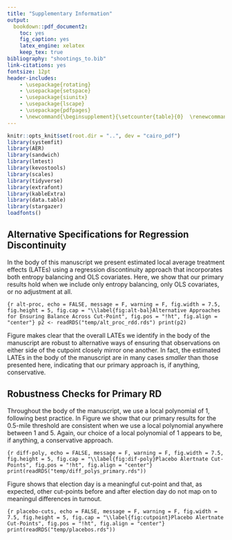 ```yaml
---
title: "Supplementary Information"
output:
  bookdown::pdf_document2:
    toc: yes
    fig_caption: yes
    latex_engine: xelatex
    keep_tex: true
bibliography: "shootings_to.bib"
link-citations: yes
fontsize: 12pt
header-includes:
    - \usepackage{rotating}
    - \usepackage{setspace}
    - \usepackage{siunitx}
    - \usepackage{lscape}
    - \usepackage{pdfpages}
    - \newcommand{\beginsupplement}{\setcounter{table}{0}  \renewcommand{\thetable}{A\arabic{table}} \setcounter{figure}{0} \renewcommand{\thefigure}{A\arabic{figure}}}
---
```

```r
knitr::opts_knit$set(root.dir = "..", dev = "cairo_pdf")
library(systemfit)
library(AER)
library(sandwich)
library(lmtest)
library(kevostools)
library(scales)
library(tidyverse)
library(extrafont)
library(kableExtra)
library(data.table)
library(stargazer)
loadfonts()
```
\pagenumbering{arabic}
\newpage
\doublespacing
\beginsupplement
\newpage
## Alternative Specifications for Regression Discontinuity {-}

In the body of this manuscript we present estimated local average treatment effects (LATEs) using a regression discontinuity approach that incorporates both entropy balancing and OLS covariates. Here, we show that our primary results hold when we include only entropy balancing, only OLS covariates, or no adjustment at all.

```{r alt-proc, echo = FALSE, message = F, warning = F, fig.width = 7.5, fig.height = 5, fig.cap = "\\label{fig:alt-bal}Alternative Approaches for Ensuring Balance Across Cut-Point", fig.pos = "!ht", fig.align = "center"}
p2 <- readRDS("temp/alt_proc_rdd.rds")
print(p2)
```

Figure \ref{fig:alt-bal} makes clear that the overall LATEs we identify in the body of the manuscript are robust to alternative ways of ensuring that observations on either side of the cutpoint closely mirror one another. In fact, the estimated LATEs in the body of the manuscript are in many cases *smaller* than those presented here, indicating that our primary approach is, if anything, conservative.

## Robustness Checks for Primary RD {-}

Throughout the body of the manuscript, we use a local polynomial of 1, following best practice. In Figure \ref{fig:dif-poly} we show that our primary results for the 0.5-mile threshold are consistent when we use a local polynomial anywhere between 1 and 5. Again, our choice of a local polynomial of 1 appears to be, if anything, a conservative approach.

```{r diff-poly, echo = FALSE, message = F, warning = F, fig.width = 7.5, fig.height = 5, fig.cap = "\\label{fig:dif-poly}Placebo Alertnate Cut-Points", fig.pos = "!ht", fig.align = "center"}
print(readRDS("temp/diff_polys_primary.rds"))
```

Figure \ref{fig:cutpoint} shows that election day is a meaningful cut-point and that, as expected, other cut-points before and after election day do not map on to meaningul differences in turnout.

```{r placebo-cuts, echo = FALSE, message = F, warning = F, fig.width = 7.5, fig.height = 5, fig.cap = "\\label{fig:cutpoint}Placebo Alertnate Cut-Points", fig.pos = "!ht", fig.align = "center"}
print(readRDS("temp/placebos.rds"))
```